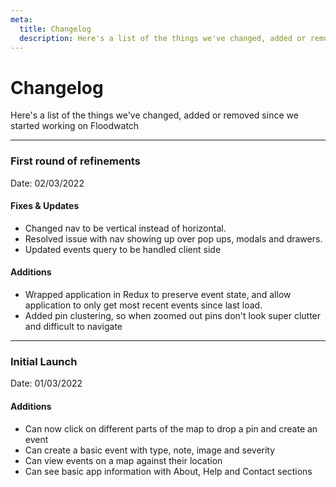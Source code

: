 ```yaml
---
meta:
  title: Changelog
  description: Here's a list of the things we've changed, added or removed since we started working on Floodwatch
---
```


# Changelog

Here's a list of the things we've changed, added or removed since we started working on Floodwatch

---

### First round of refinements
Date:  02/03/2022

#### Fixes & Updates

- Changed nav to be vertical instead of horizontal.
- Resolved issue with nav showing up over pop ups, modals and drawers.
- Updated events query to be handled client side

#### Additions

- Wrapped application in Redux to preserve event state, and allow application to only get most recent events since last
  load.
- Added pin clustering, so when zoomed out pins don't look super clutter and difficult to navigate

---

### Initial Launch
Date: 01/03/2022

#### Additions

- Can now click on different parts of the map to drop a pin and create an event
- Can create a basic event with type, note, image and severity
- Can view events on a map against their location
- Can see basic app information with About, Help and Contact sections
